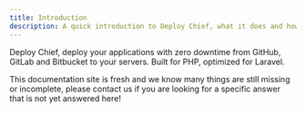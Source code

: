 ```yaml
---
title: Introduction
description: A quick introduction to Deploy Chief, what it does and how to use it.
---
```


Deploy Chief, deploy your applications with zero downtime from GitHub, GitLab and Bitbucket to your servers. Built for PHP, optimized for Laravel.

<Callout type="info" title="We are working on it!">
    This documentation site is fresh and we know many things are still missing or incomplete, please <ExternalLink href="https://chief.app/contact">contact us</ExternalLink> if you are looking for a specific answer that is not yet answered here!
</Callout>
